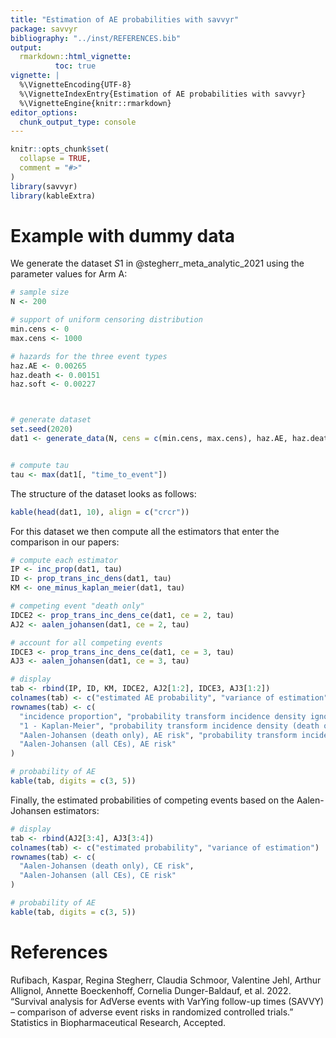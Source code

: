 ```yaml
---
title: "Estimation of AE probabilities with savvyr"
package: savvyr
bibliography: "../inst/REFERENCES.bib"
output:
  rmarkdown::html_vignette:
          toc: true
vignette: |
  %\VignetteEncoding{UTF-8}
  %\VignetteIndexEntry{Estimation of AE probabilities with savvyr}
  %\VignetteEngine{knitr::rmarkdown}
editor_options:
  chunk_output_type: console
---
```


```r
knitr::opts_chunk$set(
  collapse = TRUE,
  comment = "#>"
)
library(savvyr)
library(kableExtra)
```




# Example with dummy data


We generate the dataset $S1$ in  @stegherr_meta_analytic_2021 using the parameter values for Arm A:

```r
# sample size
N <- 200

# support of uniform censoring distribution
min.cens <- 0
max.cens <- 1000

# hazards for the three event types
haz.AE <- 0.00265
haz.death <- 0.00151
haz.soft <- 0.00227



# generate dataset
set.seed(2020)
dat1 <- generate_data(N, cens = c(min.cens, max.cens), haz.AE, haz.death, haz.soft)


# compute tau
tau <- max(dat1[, "time_to_event"])
```

The structure of the dataset looks as follows:

```r
kable(head(dat1, 10), align = c("crcr"))
```

For this dataset we then compute all the estimators that enter the comparison in our papers:

```r
# compute each estimator
IP <- inc_prop(dat1, tau)
ID <- prop_trans_inc_dens(dat1, tau)
KM <- one_minus_kaplan_meier(dat1, tau)

# competing event "death only"
IDCE2 <- prop_trans_inc_dens_ce(dat1, ce = 2, tau)
AJ2 <- aalen_johansen(dat1, ce = 2, tau)

# account for all competing events
IDCE3 <- prop_trans_inc_dens_ce(dat1, ce = 3, tau)
AJ3 <- aalen_johansen(dat1, ce = 3, tau)

# display
tab <- rbind(IP, ID, KM, IDCE2, AJ2[1:2], IDCE3, AJ3[1:2])
colnames(tab) <- c("estimated AE probability", "variance of estimation")
rownames(tab) <- c(
  "incidence proportion", "probability transform incidence density ignoring competing event",
  "1 - Kaplan-Meier", "probability transform incidence density (death only)",
  "Aalen-Johansen (death only), AE risk", "probability transform incidence density (all CEs)",
  "Aalen-Johansen (all CEs), AE risk"
)

# probability of AE
kable(tab, digits = c(3, 5))
```

Finally, the estimated probabilities of competing events based on the Aalen-Johansen estimators:

```r
# display
tab <- rbind(AJ2[3:4], AJ3[3:4])
colnames(tab) <- c("estimated probability", "variance of estimation")
rownames(tab) <- c(
  "Aalen-Johansen (death only), CE risk",
  "Aalen-Johansen (all CEs), CE risk"
)

# probability of AE
kable(tab, digits = c(3, 5))
```

# References

Rufibach, Kaspar, Regina Stegherr, Claudia Schmoor, Valentine Jehl, Arthur Allignol, Annette Boeckenhoff, Cornelia Dunger-Baldauf, et al. 2022. “Survival analysis for AdVerse events with VarYing follow-up times (SAVVY) – comparison of adverse event risks in randomized controlled trials.” Statistics in Biopharmaceutical Research, Accepted.






